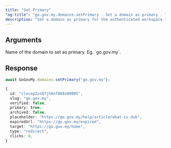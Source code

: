 ```yaml
---
title: "Set Primary"
"og:title": "go.gov.my.domains.setPrimary - Set a domain as primary - TypeScript SDK"
description: "Set a domain as primary for the authenticated workspace."
---
```



## Arguments

<ParamField body="slug" type="string" required>
  Name of the domain to set as primary. Eg. `go.gov.my`.
</ParamField>

## Response

<DomainResponse />

<RequestExample>

```ts
await GoGovMy.domains.setPrimary("go.gov.my");
```

</RequestExample>

<ResponseExample>

```ts
{
  id: "clvcep2sn87jh8nf808x00005",
  slug: "go.gov.my",
  verified: false,
  primary: true,
  archived: false,
  placeholder: "https://go.gov.my/help/article/what-is-dub",
  expiredUrl: "https://go.gov.my/expired",
  target: "https://go.gov.my/home",
  type: "redirect",
  clicks: 0,
}
```

</ResponseExample>
